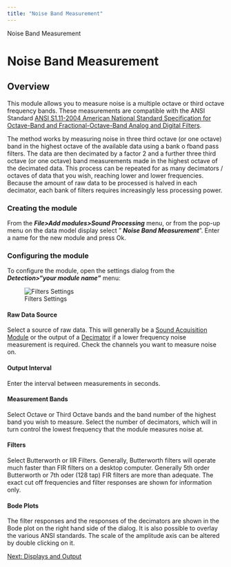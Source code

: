 ```yaml
---
title: "Noise Band Measurement"
---
```

 Noise Band Measurement  

Noise Band Measurement
======================

Overview
--------

  

This module allows you to measure noise is a multiple octave or third octave frequency bands. These measurements are compatible with the ANSI Standard [ANSI S1.11-2004 American National Standard Specification for Octave-Band and Fractional-Octave-Band Analog and Digital Filters](http://scitation.aip.org/content/asa/standard/ansi/ASASTD.ANSI.ASA.S1.11).

The method works by measuring noise in three third octave (or one octave) band in the highest octave of the available data using a bank o fband pass filters. The data are then decimated by a factor 2 and a further three third octave (or one octave) band measurements made in the highest octave of the decimated data. This process can be repeated for as many decimators / octaves of data that you wish, reaching lower and lower frequencies. Because the amount of raw data to be processed is halved in each decimator, each bank of filters requires increasingly less processing power.

### Creating the module

From the _**File>Add modules>Sound Processing**_ menu, or from the pop-up menu on the data model display select " _**Noise Band Measurement**_". Enter a name for the new module and press Ok.

### Configuring the module

To configure the module, open the settings dialog from the _**Detection>"your module name"**_ menu:

  
![Filters Settings](Images/NoiseBandDialog.png)  

#### Raw Data Source

Select a source of raw data. This will generally be a [Sound Acquisition Module](../../AcquisitionHelp/docs/AcquisitionOverview.html) or the output of a [Decimator](../../decimatorHelp/docs/decimator_decimator.html) if a lower frequency noise measurement is required. Check the channels you want to measure noise on.

  

#### Output Interval

Enter the interval between measurements in seconds.

  

#### Measurement Bands

Select Octave or Third Octave bands and the band number of the highest band you wish to measure. Select the number of decimators, which will in turn control the lowest frequency that the module measures noise at.

  

#### Filters

Select Butterworth or IIR Filters. Generally, Butterworth filters will operate much faster than FIR filters on a desktop computer. Generally 5th order Butterworth or 7th oder (128 tap) FIR filters are more than adequate. The exact cut off frequencies and filter responses are shown for information only.

  

#### Bode Plots

The filter responses and the responses of the decimators are shown in the Bode plot on the right hand side of the dialog. It is also possible to overlay the various ANSI standards. The scale of the amplitude axis can be altered by double clicking on it.

  

[Next: Displays and Output](NoiseBandDisplays.html)
